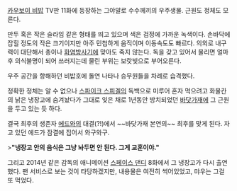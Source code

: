 [[카우보이 비밥]] TV판 11화에 등장하는 그야말로 수수께끼의 우주생물. 근원도 정체도 모른다.

만두 혹은 작은 슬라임 같은 형태를 띄고 있으며 색은 검정에 가까운 녹색이다. 손바닥에 잡힐 정도의 작은 크기이지만 아주 민첩하게 움직이며 이동속도도 빠르다. 의외로 내구력이 대단해서 총이나 [[화염방사기]]에 맞아도 죽지 않는다. 독을 갖고 있어서 물리면 얼마 후 의식불명이 되어 쓰러지는데 물린 부위는 보랏빛으로 부어오른다.

우주 공간을 항해하던 비밥호에 돌연 나타나 승무원들을 차례로 습격했다.

정확한 정체는 알 수 없으나 [[스파이크 스피겔]]의 독백으로 미루어 혼자 먹으려고 화물칸의 낡은 냉장고에 숨겨놨다가 그대로 잊은 채로 1년동안 방치되었던 [[바닷가재]]에 그 근원을 두고 있는 듯 하다.

결국 최후의 생존자 [[에드]]와의 대결(?!)에서 ~~바닷가재 본연의~~ 최후를 맞게 된다. 자고 있던 에드가 잠결에 집어서 와구와구.

>'''"냉장고 안의 음식은 그냥 놔두면 안 된다. 그게 교훈이야."'''

그리고 2014년 같은 감독의 애니메이션 [[스페이스 댄디]] 8화에서 그 냉장고가 다시 출연했다. 팬 서비스로 보는 것이 타당하겠지만, 내용물은 여전히 썩어있었고, 먀우는 그걸 또 먹었다.
